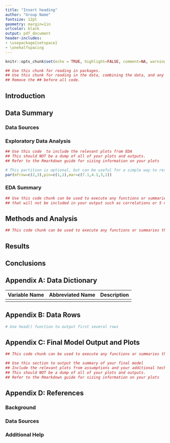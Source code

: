 ```yaml
---
title: "Insert heading" 
author: "Group Name"
fontsize: 12pt
geometry: margin=1in
urlcolor: black
output: pdf_document
header-includes:
- \usepackage{setspace}
- \onehalfspacing
---
```


```r
knitr::opts_chunk$set(echo = TRUE, highlight=FALSE, comment=NA, warnings=FALSE,message=FALSE)
```

```r
## Use this chunk for reading in packages.
## Use this chunk for reading in the data, combining the data, and any other major data cleaning that is not relevant to show.
## Remove the ## before all code.
```

\begin{center}

\includegraphics{/Users/kristavaranyak/Downloads/normaldist.jpeg}

\end{center}

\newpage 

## Introduction

## Data Summary

### Data Sources

### Exploratory Data Analysis

```r
## Use this code  to include the relevant plots from EDA
## This should NOT be a dump of all of your plots and outputs.
## Refer to the Rmarkdown guide for sizing information on your plots

# This partition is optional, but can be useful for a simple way to resize your plots
par(mfrow=c(2,3),pin=c(1,1),mar=c(7.1,4.1,3,1))
```

### EDA Summary


```r
## Use this code chunk can be used to execute any functions or summaries 
## that will not be included in your output such as correlations or 5 number summaries

```

## Methods and Analysis

```r
## This code chunk can be used to execute any functions or summaries that will not be included in your output

```

## Results

## Conclusions

\newpage

## Appendix A: Data Dictionary

|Variable Name|Abbreviated Name|Description|
|:----:|:----:|:----:|
|  |  |   |

\newpage
## Appendix B: Data Rows
```r
# Use head() function to output first several rows

```

\newpage
## Appendix C: Final Model Output and Plots
```r
## This code chunk can be used to execute any functions or summaries that will not be included in your output
```

```r
## Use this section to output the summary of your final model
## Include the relevant plots from assumptions and your additional techniques
## This should NOT be a dump of all of your plots and outputs.
## Refer to the Rmarkdown guide for sizing information on your plots
```

\newpage
## Appendix D: References

### Background

### Data Sources

### Additional Help
